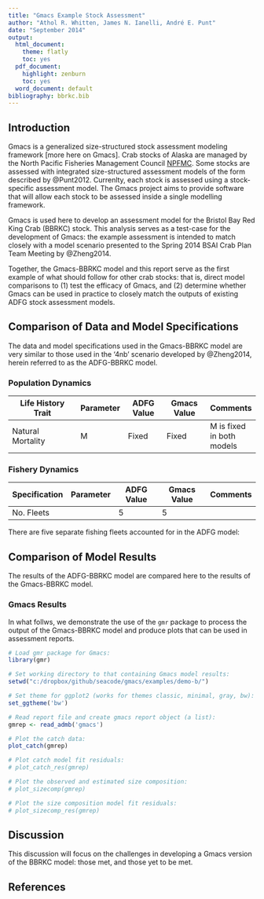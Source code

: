 ```yaml
---
title: "Gmacs Example Stock Assessment"
author: "Athol R. Whitten, James N. Ianelli, André E. Punt"
date: "September 2014"
output:
  html_document:
    theme: flatly
    toc: yes
  pdf_document:
    highlight: zenburn
    toc: yes
  word_document: default
bibliography: bbrkc.bib
---
```


## Introduction

Gmacs is a generalized size-structured stock assessment modeling framework [more here on Gmacs]. Crab stocks of Alaska are managed by the North Pacific Fisheries Management Council [NPFMC](http://npfmc.org). Some stocks are assessed with integrated size-structured assessment models of the form described by @Punt2012. Currenlty, each stock is assessed using a stock-specific assessment model. The Gmacs project aims to provide software that will allow each stock to be assessed inside a single modelling framework.

Gmacs is used here to develop an assessment model for the Bristol Bay Red King Crab (BBRKC) stock. This analysis serves as a test-case for the development of Gmacs: the example assessment is intended to match closely with a model scenario presented to the Spring 2014 BSAI Crab Plan Team Meeting by @Zheng2014.

Together, the Gmacs-BBRKC model and this report serve as the first example of what should follow for other crab stocks: that is, direct model comparisons to (1) test the efficacy of Gmacs, and (2) determine whether Gmacs can be used in practice to closely match the outputs of existing ADFG stock assessment models. 

## Comparison of Data and Model Specifications

The data and model specifications used in the Gmacs-BBRKC model are very similar to those used in the '4nb' scenario developed by @Zheng2014, herein referred to as the ADFG-BBRKC model.

<!--- (check that the latesst gmacs-bbrkc model uses the data and specs of Jie's 4nb model). -->

### Population Dynamics

Life History Trait  | Parameter | ADFG Value | Gmacs Value | Comments
------------------  | --------- | ---------- | ----------- | --------
Natural Mortality   | M         | Fixed      | Fixed       | M is fixed in both models


### Fishery Dynamics

Specification       | Parameter | ADFG Value | Gmacs Value | Comments
------------------  | --------- | ---------- | ----------- | --------
No. Fleets          |           | 5          | 5           |

There are five separate fishing fleets accounted for in the ADFG model:

## Comparison of Model Results

The results of the ADFG-BBRKC model are compared here to the results of the Gmacs-BBRKC model. 

### Gmacs Results

In what follws, we demonstrate the use of the `gmr` package to process the output of the Gmacs-BBRKC model and produce plots that can be used in assessment reports.

```r
# Load gmr package for Gmacs:
library(gmr)

# Set working directory to that containing Gmacs model results:
setwd("c:/dropbox/github/seacode/gmacs/examples/demo-b/")

# Set theme for ggplot2 (works for themes classic, minimal, gray, bw):
set_ggtheme('bw')

# Read report file and create gmacs report object (a list):
gmrep <- read_admb('gmacs')

# Plot the catch data:
plot_catch(gmrep)

# Plot catch model fit residuals:
# plot_catch_res(gmrep)

# Plot the observed and estimated size composition:
# plot_sizecomp(gmrep)

# Plot the size composition model fit residuals:
# plot_sizecomp_res(gmrep)
```

## Discussion

This discussion will focus on the challenges in developing a Gmacs version of the BBRKC model: those met, and those yet to be met. 

## References
